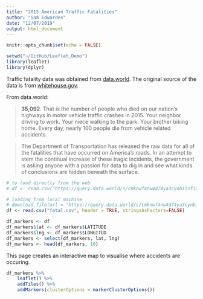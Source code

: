 ```yaml
---
title: "2015 American Traffic Fatalities"
author: "Sam Edwardes"
date: "12/07/2019"
output: html_document
---
```


```r
knitr::opts_chunk$set(echo = FALSE)
```

```r
setwd("~/GitHub/Leaflet_Demo")
library(leaflet)
library(dplyr)
```

Traffic fatality data was obtained from [data.world](https://data.world/transportation/2015-traffic-fatalities). The original source of the data is from [whitehouse.gov](https://obamawhitehouse.archives.gov/blog/2016/08/29/2015-traffic-fatalities-data-has-just-been-released-call-action-download-and-analyze).

From data.world:

> **35,092**. That is the number of people who died on our nation’s highways in motor vehicle traffic crashes in 2015. Your neighbor driving to work. Your niece walking to the park. Your brother biking home. Every day, nearly 100 people die from vehicle related accidents.

> The Department of Transportation has released the raw data for all of the fatalities that have occurred on America's roads. In an attempt to stem the continual increase of these tragic incidents, the government is asking anyone with a passion for data to dig in and see what kinds of conclusions are hidden beneath the surface.

```r
# to load directly from the web
# df <- read.csv("https://query.data.world/s/cmknwf4nw4d74ya3cynbiisfiuyq5t", header=TRUE, stringsAsFactors=FALSE)

# loading from local machine
# download.file(url = "https://query.data.world/s/cmknwf4nw4d74ya3cynbiisfiuyq5t", destfile = "fatal.csv")
df <- read.csv("fatal.csv", header = TRUE, stringsAsFactors=FALSE)
```

```r
df_markers <- df
df_markers$lat <- df_markers$LATITUDE
df_markers$lng <- df_markers$LONGITUD
df_markers <- select(df_markers, lat, lng) 
df_markers <- head(df_markers, 10)
```

This page creates an interactive map to visualise where accidents are occuring.

```r
df_markers %>%
    leaflet() %>%
    addTiles() %>%
    addMarkers(clusterOptions = markerClusterOptions())
```
